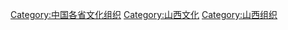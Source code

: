 [[Category:中国各省文化组织|Category:中国各省文化组织]]
[[Category:山西文化|Category:山西文化]]
[[Category:山西组织|Category:山西组织]]
